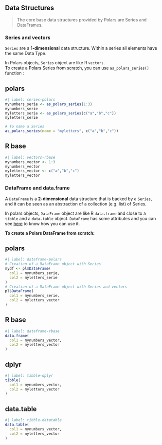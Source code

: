 ## Data Structures

> The core base data structures provided by Polars are Series and DataFrames. 

### Series and vectors

::: {.callout-important}
`Series` are a **1-dimensional** data structure. Within a series all elements have the same Data Type. 
:::

In Polars objects, `Series` object are like R `vectors`.  
To create a Polars Series from scratch, you can use `as_polars_series()` function :

::: {.panel-tabset}
## polars

```r
#| label: series-polars
mynumbers_serie <- as_polars_series(1:3)
mynumbers_serie
myletters_serie <- as_polars_series(c("a","b","c"))
myletters_serie

# To name a Series
as_polars_series(name = "myletters", c("a","b","c"))
```

## R base

```r
#| label: vectors-rbase
mynumbers_vector <- 1:3
mynumbers_vector
myletters_vector <- c("a","b","c")
myletters_vector
```

:::

### DataFrame and data.frame

::: {.callout-note}
A `DataFrame` is a **2-dimensional** data structure that is backed by a `Series`, and it can be seen as an abstraction of a collection (e.g. list) of Series. 
:::

In polars objects, `DataFrame` object are like R `data.frame` and close to a `tibble` and a `data.table` object. `DataFrame` has some attributes and you can see [here](#initial-informations-on-a-dataframe) to know how you can use it.  

**To create a Polars DataFrame from scratch:**

::: {.panel-tabset}
## polars

```r
#| label: dataframe-polars
# Creation of a DataFrame object with Series
mydf <- pl$DataFrame(
  col1 = mynumbers_serie,
  col2 = myletters_serie
)
# Creation of a DataFrame object with Series and vectors
pl$DataFrame(
  col1 = mynumbers_serie,
  col2 = myletters_vector
)
```

## R base

```r
#| label: dataframe-rbase
data.frame(
  col1 = mynumbers_vector,
  col2 = myletters_vector
)
```

## dplyr

```r
#| label: tibble-dplyr
tibble(
  col1 = mynumbers_vector,
  col2 = myletters_vector
)
```

## data.table

```r
#| label: tibble-datatable
data.table(
  col1 = mynumbers_vector,
  col2 = myletters_vector
)
```

:::